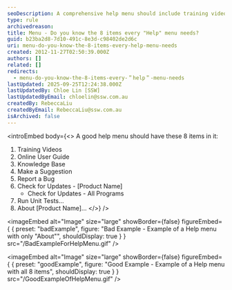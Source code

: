 ```yaml
---
seoDescription: A comprehensive help menu should include training videos, online user guides, knowledge bases, suggestion tools, bug reporting features, and more.
type: rule
archivedreason:
title: Menu - Do you know the 8 items every "Help" menu needs?
guid: b23ba2d8-7d10-491c-8e3d-c98402de2d6c
uri: menu-do-you-know-the-8-items-every-help-menu-needs
created: 2012-11-27T02:50:39.000Z
authors: []
related: []
redirects:
  - menu-do-you-know-the-8-items-every-＂help＂-menu-needs
lastUpdated: 2025-09-25T12:24:38.000Z
lastUpdatedBy: Chloe Lin [SSW]
lastUpdatedByEmail: chloelin@ssw.com.au
createdBy: RebeccaLiu
createdByEmail: RebeccaLiu@ssw.com.au
isArchived: false
---
```


<introEmbed
  body={<>
A good help menu should have these 8 items in it:

1. Training Videos
2. Online User Guide
3. Knowledge Base
4. Make a Suggestion
5. Report a Bug
6. Check for Updates - [Product Name]
   - Check for Updates - All Programs
7. Run Unit Tests...
8. About [Product Name]...
  </>}
/>

<imageEmbed
  alt="Image"
  size="large"
  showBorder={false}
  figureEmbed={ {
    preset: "badExample",
    figure: "Bad Example - Example of a Help menu with only \"About\"",
    shouldDisplay: true
  } }
  src="/BadExampleForHelpMenu.gif"
/>


<imageEmbed
  alt="Image"
  size="large"
  showBorder={false}
  figureEmbed={ {
    preset: "goodExample",
    figure: "Good Example - Example of a Help menu with all 8 items",
    shouldDisplay: true
  } }
  src="/GoodExampleOfHelpMenu.gif"
/>
